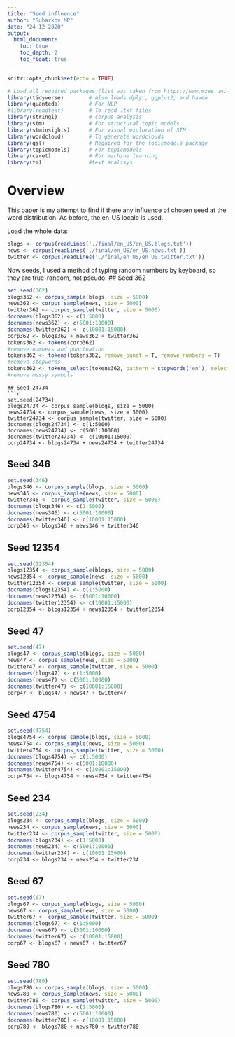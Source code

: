 ```yaml
---
title: "Seed influence"
author: "Suharkov MP"
date: "24 12 2020"
output: 
  html_document:
    toc: true
    toc_depth: 2
    toc_float: true
---
```


```r
knitr::opts_chunk$set(echo = TRUE)
```

```r
# Load all required packages (list was taken from https://www.mzes.uni-mannheim.de/socialsciencedatalab/article/advancing-text-mining/)
library(tidyverse)        # Also loads dplyr, ggplot2, and haven
library(quanteda)         # For NLP
#library(readtext)        # To read .txt files
library(stringi)          # corpus analysis
library(stm)              # For structural topic models
library(stminsights)      # For visual exploration of STM
library(wordcloud)        # To generate wordclouds
library(gsl)              # Required for the topicmodels package
library(topicmodels)      # For topicmodels
library(caret)            # For machine learning
library(tm)               #text analisys
```

# Overview

This paper is my attempt to find if there any influence of chosen seed at the word distribution. As before, the en_US locale is used. 

Load the whole data:
```r
blogs <- corpus(readLines('./final/en_US/en_US.blogs.txt'))
news <- corpus(readLines('./final/en_US/en_US.news.txt'))
twitter <- corpus(readLines('./final/en_US/en_US.twitter.txt'))
```

Now seeds, I used a method of typing random numbers by keyboard, so they are true-random, not pseudo.
## Seed 362
```r
set.seed(362)
blogs362 <- corpus_sample(blogs, size = 5000)
news362 <- corpus_sample(news, size = 5000)
twitter362 <- corpus_sample(twitter, size = 5000)
docnames(blogs362) <- c(1:5000)
docnames(news362) <- c(5001:10000)
docnames(twitter362) <- c(10001:15000)
corp362 <- blogs362 + news362 + twitter362
tokens362 <- tokens(corp362)
#remove numbers and punctuation
tokens362 <- tokens(tokens362, remove_punct = T, remove_numbers = T)
#remove stopwords
tokens362 <- tokens_select(tokens362, pattern = stopwords('en'), selection = 'remove')
#remove messy symbols
```
```
## Seed 24734
```r
set.seed(24734)
blogs24734 <- corpus_sample(blogs, size = 5000)
news24734 <- corpus_sample(news, size = 5000)
twitter24734 <- corpus_sample(twitter, size = 5000)
docnames(blogs24734) <- c(1:5000)
docnames(news24734) <- c(5001:10000)
docnames(twitter24734) <- c(10001:15000)
corp24734 <- blogs24734 + news24734 + twitter24734
```
## Seed 346
```r
set.seed(346)
blogs346 <- corpus_sample(blogs, size = 5000)
news346 <- corpus_sample(news, size = 5000)
twitter346 <- corpus_sample(twitter, size = 5000)
docnames(blogs346) <- c(1:5000)
docnames(news346) <- c(5001:10000)
docnames(twitter346) <- c(10001:15000)
corp346 <- blogs346 + news346 + twitter346
```
## Seed 12354
```r
set.seed(12354)
blogs12354 <- corpus_sample(blogs, size = 5000)
news12354 <- corpus_sample(news, size = 5000)
twitter12354 <- corpus_sample(twitter, size = 5000)
docnames(blogs12354) <- c(1:5000)
docnames(news12354) <- c(5001:10000)
docnames(twitter12354) <- c(10001:15000)
corp12354 <- blogs12354 + news12354 + twitter12354
```
## Seed 47
```r
set.seed(47)
blogs47 <- corpus_sample(blogs, size = 5000)
news47 <- corpus_sample(news, size = 5000)
twitter47 <- corpus_sample(twitter, size = 5000)
docnames(blogs47) <- c(1:5000)
docnames(news47) <- c(5001:10000)
docnames(twitter47) <- c(10001:15000)
corp47 <- blogs47 + news47 + twitter47
```
## Seed 4754
```r
set.seed(4754)
blogs4754 <- corpus_sample(blogs, size = 5000)
news4754 <- corpus_sample(news, size = 5000)
twitter4754 <- corpus_sample(twitter, size = 5000)
docnames(blogs4754) <- c(1:5000)
docnames(news4754) <- c(5001:10000)
docnames(twitter4754) <- c(10001:15000)
corp4754 <- blogs4754 + news4754 + twitter4754
```
## Seed 234
```r
set.seed(234)
blogs234 <- corpus_sample(blogs, size = 5000)
news234 <- corpus_sample(news, size = 5000)
twitter234 <- corpus_sample(twitter, size = 5000)
docnames(blogs234) <- c(1:5000)
docnames(news234) <- c(5001:10000)
docnames(twitter234) <- c(10001:15000)
corp234 <- blogs234 + news234 + twitter234
```
## Seed 67
```r
set.seed(67)
blogs67 <- corpus_sample(blogs, size = 5000)
news67 <- corpus_sample(news, size = 5000)
twitter67 <- corpus_sample(twitter, size = 5000)
docnames(blogs67) <- c(1:5000)
docnames(news67) <- c(5001:10000)
docnames(twitter67) <- c(10001:15000)
corp67 <- blogs67 + news67 + twitter67
```
## Seed 780
```r
set.seed(780)
blogs780 <- corpus_sample(blogs, size = 5000)
news780 <- corpus_sample(news, size = 5000)
twitter780 <- corpus_sample(twitter, size = 5000)
docnames(blogs780) <- c(1:5000)
docnames(news780) <- c(5001:10000)
docnames(twitter780) <- c(10001:15000)
corp780 <- blogs780 + news780 + twitter780
```
